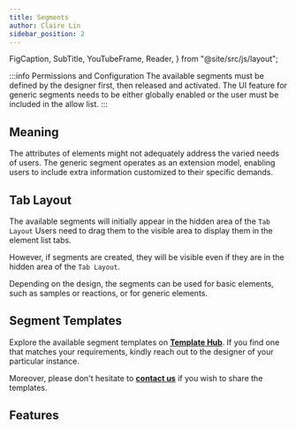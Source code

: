 ```yaml
---
title: Segments
author: Claire Lin
sidebar_position: 2
---
```


  FigCaption,
  SubTitle,
  YouTubeFrame,
  Reader,
} from "@site/src/js/layout";

<SubTitle text="Effortless extensibility to individual elements." />
<Reader text="User" />

:::info Permissions and Configuration
The available segments must be defined by the designer first, then released and activated. The UI feature for generic segments needs to be either globally enabled or the user must be included in the allow list.
:::

## Meaning

The attributes of elements might not adequately address the varied needs of users. The generic segment operates as an extension model, enabling users to include extra information customized to their specific demands.

## Tab Layout

The available segments will initially appear in the hidden area of the `Tab Layout` Users need to drag them to the visible area to display them in the element list tabs.

However, if segments are created, they will be visible even if they are in the hidden area of the `Tab Layout`.

<YouTubeFrame
  src="https://www.youtube-nocookie.com/embed/xgoX_3BK4rg"
  title="Designer, you design what you need."
/>
<FigCaption text="LabIMotion - Embedded a segment into sample." />

Depending on the design, the segments can be used for basic elements, such as samples or reactions, or for generic elements.

<YouTubeFrame
  src="https://www.youtube-nocookie.com/embed/ubCwjvIEjug?si=R7gzaMxPClHKxI2m"
  title="User - Embedded segment in element."
/>
<FigCaption text="LabIMotion - Embedded a segment into generic element." />

## Segment Templates

Explore the available segment templates on **[Template Hub](https://www.chemotion-repository.net/home/genericHub)**. If you find one that matches your requirements, kindly reach out to the designer of your particular instance.

Moreover, please don't hesitate to **[contact us](mailto:chemotion-labimotion@lists.kit.edu)** if you wish to share the templates.

## Features

<DocCardList />
